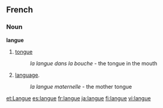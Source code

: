 ==French==
===Noun===
'''langue''' {{f}}

#[[tongue]]
#:''la langue dans la bouche'' - the tongue in the mouth
#[[language]].
#:''la langue maternelle'' - the mother tongue

[[et:Langue]]
[[es:langue]]
[[fr:langue]]
[[ja:langue]]
[[fi:langue]]
[[vi:langue]]